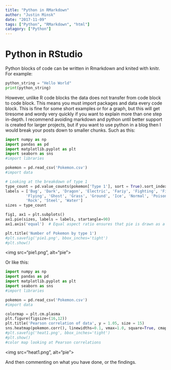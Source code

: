 ```yaml
---
title: "Python in RMarkdown"
author: "Justin Minsk"
date: "2017-11-09"
tags: ["Python", "RMarkdown", "html"]
catagory: ["Python"]
---
```

# Python in RStudio

Python blocks of code can be written in Rmarkdown and knited with knitr. For example:

```python
python_string = "Hello World"
print(python_string)
```

However, unlike R code blocks the data does not transfer from code block to code block. This means you must import packages and data every code block. This is fine for some short examples or for a graph, but this will get tiresome and wordy very quickly if you want to explain more than one step in-depth. I recommend avoiding markdown and python until better support is created for larger projects, but if you want to use python in a blog then I would break your posts down to smaller chunks. Such as this:

```python
import numpy as np
import pandas as pd
import matplotlib.pyplot as plt
import seaborn as sns
#import libraries

pokemon = pd.read_csv('Pokemon.csv')
#import data

# Looking at the breakdown of type 1
type_count = pd.value_counts(pokemon['Type 1'], sort = True).sort_index()
labels = ['Bug', 'Dark', 'Dragon', 'Electric', 'Fariy', 'Fighting', 'Fire',
         'Flying', 'Ghost', 'Grass', 'Ground', 'Ice', 'Normal', 'Poison', 'Psychic',
         'Rock', 'Steel', 'Water']
sizes = type_count

fig1, ax1 = plt.subplots()
ax1.pie(sizes, labels = labels, startangle=90)
ax1.axis('equal')  # Equal aspect ratio ensures that pie is drawn as a circle.

plt.title('Number of Pokemon by type 1')
#plt.savefig('pie1.png', bbox_inches='tight')
#plt.show()

```

<img src="pie1.png", alt="pie">

Or like this:

```python
import numpy as np
import pandas as pd
import matplotlib.pyplot as plt
import seaborn as sns
#import libraries

pokemon = pd.read_csv('Pokemon.csv')
#import data

colormap = plt.cm.plasma
plt.figure(figsize=(16,12))
plt.title('Pearson correlation of data', y = 1.05, size = 15)
sns.heatmap(pokemon.corr(), linewidths=0.1, vmax=1.0, square=True, cmap=colormap, linecolor='black', annot=True)
#plt.savefig('heat1.png', bbox_inches='tight')
#plt.show()
#color map looking at Pearson correlations
```


<img src="heat1.png", alt="pie">

And then commenting on what you have done, or the findings.